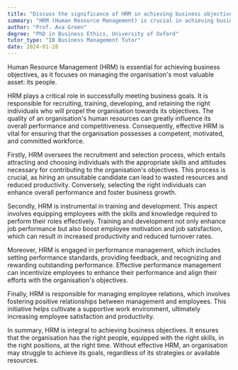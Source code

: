 ```yaml
---
title: "Discuss the significance of HRM in achieving business objectives"
summary: "HRM (Human Resource Management) is crucial in achieving business objectives as it manages the organisation's most valuable asset: its people."
author: "Prof. Ava Green"
degree: "PhD in Business Ethics, University of Oxford"
tutor_type: "IB Business Management Tutor"
date: 2024-01-28
---
```


Human Resource Management (HRM) is essential for achieving business objectives, as it focuses on managing the organisation's most valuable asset: its people.

HRM plays a critical role in successfully meeting business goals. It is responsible for recruiting, training, developing, and retaining the right individuals who will propel the organisation towards its objectives. The quality of an organisation's human resources can greatly influence its overall performance and competitiveness. Consequently, effective HRM is vital for ensuring that the organisation possesses a competent, motivated, and committed workforce.

Firstly, HRM oversees the recruitment and selection process, which entails attracting and choosing individuals with the appropriate skills and attitudes necessary for contributing to the organisation's objectives. This process is crucial, as hiring an unsuitable candidate can lead to wasted resources and reduced productivity. Conversely, selecting the right individuals can enhance overall performance and foster business growth.

Secondly, HRM is instrumental in training and development. This aspect involves equipping employees with the skills and knowledge required to perform their roles effectively. Training and development not only enhance job performance but also boost employee motivation and job satisfaction, which can result in increased productivity and reduced turnover rates.

Moreover, HRM is engaged in performance management, which includes setting performance standards, providing feedback, and recognizing and rewarding outstanding performance. Effective performance management can incentivize employees to enhance their performance and align their efforts with the organisation's objectives.

Finally, HRM is responsible for managing employee relations, which involves fostering positive relationships between management and employees. This initiative helps cultivate a supportive work environment, ultimately increasing employee satisfaction and productivity.

In summary, HRM is integral to achieving business objectives. It ensures that the organisation has the right people, equipped with the right skills, in the right positions, at the right time. Without effective HRM, an organisation may struggle to achieve its goals, regardless of its strategies or available resources.
    